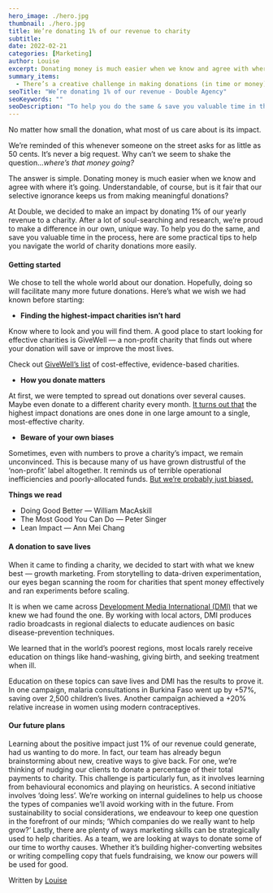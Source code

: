 ```yaml
---
hero_image: ./hero.jpg
thumbnail: ./hero.jpg
title: We’re donating 1% of our revenue to charity
subtitle:
date: 2022-02-21
categories: [Marketing]
author: Louise
excerpt: Donating money is much easier when we know and agree with where it’s going. Understandable, of course, but is it fair that our selective ignorance keeps us from making meaningful donations?
summary_items:
  - There’s a creative challenge in making donations (in time or money) go furthest. Embrace it!
seoTitle: "We’re donating 1% of our revenue - Double Agency"
seoKeywords: ""
seoDescription: "To help you do the same & save you valuable time in the process, here are some practical tips to help you navigate the world of charity donations more easily."
---
```


No matter how small the donation, what most of us care about is its impact.

We’re reminded of this whenever someone on the street asks for as little as 50 cents. It’s never a big request. Why can’t we seem to shake the question…_where’s that money going?_

The answer is simple. Donating money is much easier when we know and agree with where it’s going. Understandable, of course, but is it fair that our selective ignorance keeps us from making meaningful donations?

At Double, we decided to make an impact by donating 1% of our yearly revenue to a charity. After a lot of soul-searching and research, we’re proud to make a difference in our own, unique way. To help you do the same, and save you valuable time in the process, here are some practical tips to help you navigate the world of charity donations more easily.

#### **Getting started**

We chose to tell the whole world about our donation. Hopefully, doing so will facilitate many more future donations. Here’s what we wish we had known before starting:

- **Finding the highest-impact charities isn’t hard**

Know where to look and you will find them. A good place to start looking for effective charities is GiveWell — a non-profit charity that finds out where your donation will save or improve the most lives.

Check out [GiveWell’s list](https://www.google.com/url?q=https://www.givewell.org/charities/top-charities&sa=D&source=docs&ust=1645422633076171&usg=AOvVaw243Nvz5IAbFIFQw2l9LEbV) of cost-effective, evidence-based charities.

- **How you donate matters**

At first, we were tempted to spread out donations over several causes. Maybe even donate to a different charity every month. [It turns out that](https://www.sas.upenn.edu/~baron/papers/charity.pdf) the highest impact donations are ones done in one large amount to a single, most-effective charity.

- **Beware of your own biases**

Sometimes, even with numbers to prove a charity’s impact, we remain unconvinced. This is because many of us have grown distrustful of the ‘non-profit’ label altogether. It reminds us of terrible operational inefficiencies and poorly-allocated funds. [But we’re probably just biased.](https://louisedesadeleer.com/2020/05/01/why-youre-still-hesitant-about-donating-to-charity/)

**Things we read**

- Doing Good Better — William MacAskill
- The Most Good You Can Do — Peter Singer
- Lean Impact — Ann Mei Chang

#### **A donation to save lives**

When it came to finding a charity, we decided to start with what we knew best — growth marketing. From storytelling to data-driven experimentation, our eyes began scanning the room for charities that spent money effectively and ran experiments before scaling.

It is when we came across [Development Media International (DMI)](https://www.developmentmedia.net/) that we knew we had found the one. By working with local actors, DMI produces radio broadcasts in regional dialects to educate audiences on basic disease-prevention techniques.

We learned that in the world’s poorest regions, most locals rarely receive education on things like hand-washing, giving birth, and seeking treatment when ill.

Education on these topics can save lives and DMI has the results to prove it. In one campaign, malaria consultations in Burkina Faso went up by +57%, saving over 2,500 children’s lives. Another campaign achieved a +20% relative increase in women using modern contraceptives.

#### **Our future plans**

Learning about the positive impact just 1% of our revenue could generate, had us wanting to do more. In fact, our team has already begun brainstorming about new, creative ways to give back. For one, we’re thinking of nudging our clients to donate a percentage of their total payments to charity. This challenge is particularly fun, as it involves learning from behavioural economics and playing on heuristics.
A second initiative involves ‘doing less’. We’re working on internal guidelines to help us choose the types of companies we’ll avoid working with in the future. From sustainability to social considerations, we endeavour to keep one question in the forefront of our minds; ‘Which companies do we really want to help grow?’
Lastly, there are plenty of ways marketing skills can be strategically used to help charities. As a team, we are looking at ways to donate some of our time to worthy causes. Whether it’s building higher-converting websites or writing compelling copy that fuels fundraising, we know our powers will be used for good.

Written by [Louise](https://nl.linkedin.com/in/louise-de-sadeleer)
